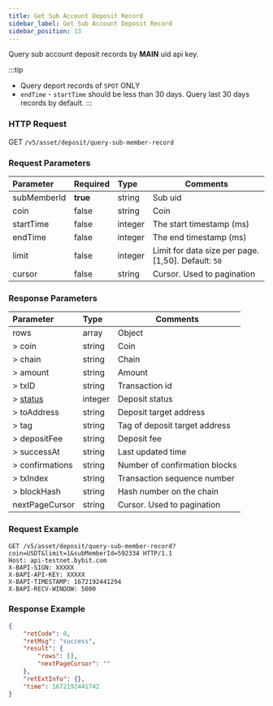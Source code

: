```yaml
---
title: Get Sub Account Deposit Record
sidebar_label: Get Sub Account Deposit Record
sidebar_position: 13
---
```


Query sub account deposit records by **MAIN** uid api key.

:::tip
* Query deport records of `SPOT` ONLY
* `endTime` - `startTime` should be less than 30 days. Query last 30 days records by default.
:::

### HTTP Request
GET `/v5/asset/deposit/query-sub-member-record`

### Request Parameters
| Parameter | Required | Type | Comments|
|:----- |:-------|:-----|------ |
|subMemberId |**true** |string |Sub uid |
|coin |false |string |Coin |
|startTime |false |integer |The start timestamp (ms) |
|endTime |false |integer |The end timestamp (ms) |
|limit |false |integer |Limit for data size per page. [1,50]. Default: `50`|
|cursor |false |string |Cursor. Used to pagination|

### Response Parameters
| Parameter | Type | Comments|
|:----- |:-----|----- |
|rows |array|Object |
|> coin |string |Coin |
|> chain |string|Chain |
|> amount |string|Amount |
|> txID |string|Transaction id |
|> [status](../enum#depositstatus) |integer|Deposit status |
|> toAddress |string|Deposit target address |
|> tag |string|Tag of deposit target address |
|> depositFee |string|Deposit fee |
|> successAt |string|Last updated time |
|> confirmations |string|Number of confirmation blocks |
|> txIndex |string|Transaction sequence number |
|> blockHash |string|Hash number on the chain |
|nextPageCursor |string |Cursor. Used to pagination|

### Request Example

```http
GET /v5/asset/deposit/query-sub-member-record?coin=USDT&limit=1&subMemberId=592334 HTTP/1.1
Host: api-testnet.bybit.com
X-BAPI-SIGN: XXXXX
X-BAPI-API-KEY: XXXXX
X-BAPI-TIMESTAMP: 1672192441294
X-BAPI-RECV-WINDOW: 5000
```

### Response Example

```json
{
    "retCode": 0,
    "retMsg": "success",
    "result": {
        "rows": [],
        "nextPageCursor": ""
    },
    "retExtInfo": {},
    "time": 1672192441742
}
```